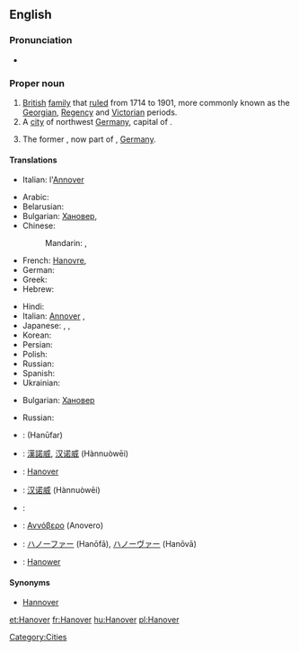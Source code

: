 ==English==

===Pronunciation===
*{{IPA|/ˈhænˌoʊvɚ/}}

===Proper noun===
{{en-proper noun}}

# [[British]] [[family]] that [[rule]]d from 1714 to 1901, more commonly known as the [[Georgian]], [[Regency]] and [[Victorian]] periods.
# A [[city]] of northwest [[Germany]], capital of {{pedlink|Lower Saxony}}.
# {{historical}} The former {{pedlink|Kingdom of Hanover}}, now part of {{pedlink|Lower Saxony}}, [[Germany]].

====Translations====
{{trans-top|British royal family}}
* Italian: l'[[Annover]] {{m}}
{{trans-mid}}
{{trans-bottom}}
{{trans-top|German city}}
* Arabic: {{t|ar|هانوفر|m|tr=hanuufar|sc=Arab}}
* Belarusian: {{t|be|Гановер|m|tr=Hanóver|sc=Cyrl}}
* Bulgarian: [[Хановер]], {{t|bg|Хановер|m|tr=Hanóver|sc=Cyrl}}
* Chinese:
*: Mandarin: {{t|zh|漢諾威|sc=Hani}}, {{t|zh|汉诺威|tr=Hànnuòwēi|sc=Hani}}
* French: [[Hanovre]], {{t|fr|Hanovre|m}}
* German: {{t|de|Hannover|n}}
* Greek: {{t|el|Αννόβερο|tr=Annóvero|sc=Grek}}
* Hebrew: {{t|he|הנובר|sc=Hebr}}
{{trans-mid}}
* Hindi: {{t|hi|हनोवर|tr=hanōvar|sc=Deva}}
* Italian: [[Annover]] {{f}}, {{t|it|Annover|f}}
* Japanese: {{t|ja|ハノーファー|tr=Hanōfā|sc=Jpan}}, {{t|ja|ハノーヴァー|tr=Hanōvā|sc=Jpan}}, {{t|ja|ハノーバー|tr=Hanōbā|sc=Jpan}}
* Korean: {{t|ko|하노버|tr=Hanobeo|sc=Kore}}
* Persian: {{t|fa|هانوفر|sc=fa-Arab}}
* Polish: {{t|pl|Hanower|m}}
* Russian: {{t|ru|Ганновер|m|tr=Gannóver|sc=Cyrl}}
* Spanish: {{t|es|Hanóver|m}}
* Ukrainian: {{t|uk|Ганновер|m|tr=Hannóver|sc=Cyrl}}
{{trans-bottom}}
{{trans-top|kingdom}}
* Bulgarian: [[Хановер]]
{{trans-mid}}
* Russian: {{t|ru|Ганновер|m|tr=Gannóver|sc=Cyrl}}
{{trans-bottom}}
{{checktrans-top}}
* {{ttbc|Arabic}}: {{Arab|[[هانوفر]]}} (Hanūfar)
* {{ttbc|Chinese}}: [[漢諾威]], [[汉诺威]] (Hànnuòwēi)
* {{ttbc|Catalan}}: [[Hanover]]
* {{ttbc|Chinese}}: [[汉诺威]] (Hànnuòwēi)
* {{ttbc|German}}: {{t+|de|Hannover}}
* {{ttbc|Greek}}: [[Αννόβερο]] (Anovero) {{n}}
* {{ttbc|Japanese}}: [[ハノーファー]] (Hanōfā), [[ハノーヴァー]] (Hanōvā)
* {{ttbc|Polish}}: [[Hanower]]
{{trans-mid}}
{{trans-bottom}}

====Synonyms====
* [[Hannover]]

[[Category:Cities]]

[[et:Hanover]]
[[fr:Hanover]]
[[hu:Hanover]]
[[pl:Hanover]]